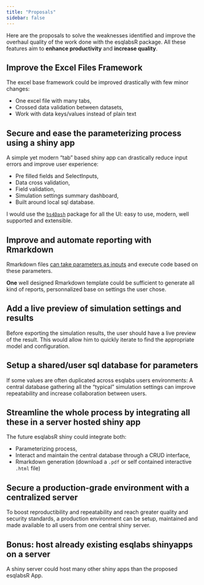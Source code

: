 ```yaml
---
title: "Proposals"
sidebar: false
---
```



Here are the proposals to solve the weaknesses identified and improve the overhaul quality of the work done with the esqlabsR package.
All these features aim to **enhance productivity** and **increase quality**.

## Improve the Excel Files Framework

The excel base framework could be improved drastically with few minor changes:

- One excel file with many tabs,
- Crossed data validation between datasets,
- Work with data keys/values instead of plain text 


## Secure and ease the parameterizing process using a shiny app

A simple yet modern "tab" based shiny app can drastically reduce input errors and improve user experience:

- Pre filled fields and SelectInputs,
- Data cross validation,
- Field validation,
- Simulation settings summary dashboard,
- Built around local sql database.

I would use the [`bs4Dash`](https://github.com/RinteRface/bs4Dash) package for all the UI: easy to use, modern, well supported and extensible.



## Improve and automate reporting with Rmarkdown

Rmarkdown files [can take parameters as inputs](https://rmarkdown.rstudio.com/lesson-6.html) and execute code based on these parameters.

**One** well designed Rmarkdown template could be sufficient to generate all kind of reports, personnalized base on settings the user chose.


## Add a live preview of simulation settings and results

Before exporting the simulation results, the user should have a live preview of the result. This would allow him to quickly iterate to find the appropriate model and configuration.


## Setup a shared/user sql database for parameters

If some values are often duplicated across esqlabs users environments: A central database gathering all the "typical" simulation settings can improve repeatability and increase collaboration between users.


## Streamline the whole process by integrating all these in a server hosted shiny app

The future esqlabsR shiny could integrate both:

- Parameterizing process,
- Interact and maintain the central database through a CRUD interface,
- Rmarkdown generation (download a `.pdf` or self contained interactive `.html` file)


## Secure a production-grade environment with a centralized server

To boost reproductibility and repeatability and reach greater quality and security standards, a production environment can be setup, maintained and made available to all users from one central shiny server.

## Bonus: host already existing esqlabs shinyapps on a server

A shiny server could host many other shiny apps than the proposed esqlabsR App.

